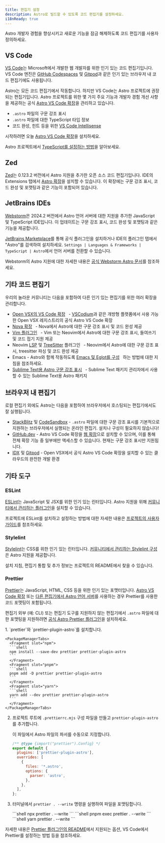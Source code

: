 ```yaml
---
title: 편집기 설정
description: Astro로 빌드할 수 있도록 코드 편집기를 설정하세요.
i18nReady: true
---
```



Astro 개발자 경험을 향상시키고 새로운 기능을 잠금 해제하도록 코드 편집기를 사용자 정의하세요.

## VS Code

[VS Code](https://code.visualstudio.com/)는 Microsoft에서 개발한 웹 개발자를 위한 인기 있는 코드 편집기입니다. VS Code 엔진은 [GitHub Codespaces](https://github.com/features/codespaces) 및 [Gitpod](https://gitpod.io/)과 같은 인기 있는 브라우저 내 코드 편집기에도 사용됩니다.

Astro는 모든 코드 편집기에서 작동합니다. 하지만 VS Code는 Astro 프로젝트에 권장되는 편집기입니다. Astro 프로젝트를 위한 몇 가지 주요 기능과 개발자 경험 개선 사항을 제공하는 공식 [Astro VS Code 확장](https://marketplace.visualstudio.com/items?itemName=astro-build.astro-vscode)을 관리하고 있습니다.

- `.astro` 파일의 구문 강조 표시
- `.astro` 파일에 대한 TypeScript 타입 정보
- 코드 완성, 힌트 등을 위한 [VS Code Intellisense](https://code.visualstudio.com/docs/editor/intellisense)

시작하려면 오늘 [Astro VS Code 확장](https://marketplace.visualstudio.com/items?itemName=astro-build.astro-vscode)을 설치하세요.


<ReadMore>Astro 프로젝트에서 [TypeScript를 설정하는 방법](/ko/guides/typescript/)을 알아보세요.</ReadMore>

## Zed

[Zed](https://zed.dev/)는 0.123.2 버전에서 Astro 지원을 추가한 오픈 소스 코드 편집기입니다. IDE의 Extensions 탭에서 [Astro 확장](https://github.com/zed-extensions/astro)을 설치할 수 있습니다. 이 확장에는 구문 강조 표시, 코드 완성 및 포맷팅과 같은 기능이 포함되어 있습니다.

## JetBrains IDEs

[Webstorm](https://www.jetbrains.com/webstorm/)은 2024.2 버전에서 Astro 언어 서버에 대한 지원을 추가한 JavaScript 및 TypeScript IDE입니다. 이 업데이트는 구문 강조 표시, 코드 완성 및 포맷팅과 같은 기능을 제공합니다.

[JetBrains Marketplace](https://plugins.jetbrains.com/plugin/20959-astro)를 통해 공식 플러그인을 설치하거나 IDE의 플러그인 탭에서 "Astro"를 검색하여 설치하세요. `Settings | Languages & Frameworks | TypeScript | Astro`에서 언어 서버를 전환할 수 있습니다.

Webstorm의 Astro 지원에 대한 자세한 내용은 [공식 Webstorm Astro 문서](https://www.jetbrains.com/help/webstorm/astro.html)를 참조하세요.

## 기타 코드 편집기

우리의 놀라운 커뮤니티는 다음을 포함하여 다른 인기 있는 편집기를 위한 여러 확장을 관리합니다.

- [Open VSX의 VS Code 확장](https://open-vsx.org/extension/astro-build/astro-vscode) <span style="margin: 0.25em;"><Badge text="공식" /></span> - [VSCodium](https://vscodium.com/)과 같은 개방형 플랫폼에서 사용 가능한 Open VSX 레지스트리의 공식 Astro VS Code 확장
- [Nova 확장](https://extensions.panic.com/extensions/sciencefidelity/sciencefidelity.astro/) <span style="margin: 0.25em;"><Badge class="neutral-badge" text="커뮤니티" /></span> - Nova에서 Astro에 대한 구문 강조 표시 및 코드 완성 제공
- [Vim 플러그인](https://github.com/wuelnerdotexe/vim-astro) <span style="margin: 0.25em;"><Badge class="neutral-badge" text="커뮤니티" /></span> - Vim 또는 Neovim에서 Astro에 대한 구문 강조 표시, 들여쓰기 및 코드 접기 지원 제공
- Neovim [LSP](https://github.com/neovim/nvim-lspconfig/blob/master/doc/configs.md#astro) 및 [TreeSitter](https://github.com/virchau13/tree-sitter-astro) 플러그인 <span style="margin: 0.25em;"><Badge class="neutral-badge" text="커뮤니티" /></span> - Neovim에서 Astro에 대한 구문 강조 표시, treesitter 파싱 및 코드 완성 제공
- Emacs - Astro와 함께 작동하도록 [Emacs 및 Eglot를 구성](https://medium.com/@jrmjrm/configuring-emacs-and-eglot-to-work-with-astro-language-server-9408eb709ab0) <span style="margin: 0.25em;"><Badge class="neutral-badge" text="커뮤니티" /></span>하는 방법에 대한 지침을 참조하세요.
- [Sublime Text용 Astro 구문 강조 표시](https://packagecontrol.io/packages/Astro) <span style="margin: 0.25em;"><Badge class="neutral-badge" text="커뮤니티" /></span> - Sublime Text 패키지 관리자에서 사용할 수 있는 Sublime Text용 Astro 패키지

## 브라우저 내 편집기

로컬 편집기 외에도 Astro는 다음을 포함하여 브라우저에서 호스팅되는 편집기에서도 잘 실행됩니다.

- [StackBlitz](https://stackblitz.com/) 및 [CodeSandbox](https://codesandbox.io/) - `.astro` 파일에 대한 구문 강조 표시를 기본적으로 지원하는 브라우저에서 실행되는 온라인 편집기. 설치나 구성이 필요하지 않습니다!
- [GitHub.dev](https://github.dev/) - Astro VS Code 확장을 [웹 확장](https://code.visualstudio.com/api/extension-guides/web-extensions)으로 설치할 수 있으며, 이를 통해 전체 확장 기능 중 일부에만 액세스할 수 있습니다. 현재는 구문 강조 표시만 지원됩니다.
- [IDX](https://idx.dev) 및 [Gitpod](https://gitpod.io/) - Open VSX에서 공식 Astro VS Code 확장을 설치할 수 있는 클라우드의 완전한 개발 환경

## 기타 도구

### ESLint

[ESLint](https://eslint.org/)는 JavaScript 및 JSX를 위한 인기 있는 린터입니다. Astro 지원을 위해 [커뮤니티에서 관리하는 플러그인](https://github.com/ota-meshi/eslint-plugin-astro)을 설치할 수 있습니다.

프로젝트에 ESLint를 설치하고 설정하는 방법에 대한 자세한 내용은 [프로젝트의 사용자 가이드](https://ota-meshi.github.io/eslint-plugin-astro/user-guide/)를 참조하세요.

### Stylelint

[Stylelint](https://stylelint.io/)는 CSS를 위한 인기 있는 린터입니다. [커뮤니티에서 관리하는 Stylelint 구성](https://github.com/ota-meshi/stylelint-config-html)은 Astro 지원을 제공합니다.

설치 지침, 편집기 통합 및 추가 정보는 프로젝트의 README에서 찾을 수 있습니다.

### Prettier

[Prettier](https://prettier.io/)는 JavaScript, HTML, CSS 등을 위한 인기 있는 포맷터입니다. [Astro VS Code 확장](https://marketplace.visualstudio.com/items?itemName=astro-build.astro-vscode) 또는 [다른 편집기에서 Astro 언어 서버](#기타-코드-편집기)를 사용하는 경우 Prettier를 사용한 코드 포맷팅이 포함됩니다.

편집기 외부 (예: CLI) 또는 편집기 도구를 지원하지 않는 편집기에서 `.astro` 파일에 대한 포맷팅을 지원하려면 [공식 Astro Prettier 플러그인](https://github.com/withastro/prettier-plugin-astro)을 설치하세요.

<Steps>
1. `prettier`와 `prettier-plugin-astro`를 설치합니다.

    <PackageManagerTabs>
      <Fragment slot="npm">
      ```shell
      npm install --save-dev prettier prettier-plugin-astro
      ```
      </Fragment>
      <Fragment slot="pnpm">
      ```shell
      pnpm add -D prettier prettier-plugin-astro
      ```
      </Fragment>
      <Fragment slot="yarn">
      ```shell
      yarn add --dev prettier prettier-plugin-astro
      ```
      </Fragment>
    </PackageManagerTabs>

2. 프로젝트 루트에 `.prettierrc.mjs` 구성 파일을 만들고 `prettier-plugin-astro`를 추가합니다.
    
    이 파일에서 Astro 파일의 파서를 수동으로 지정합니다.

    ```js title=".prettierrc.mjs"
    /** @type {import("prettier").Config} */
    export default {
      plugins: ['prettier-plugin-astro'],
      overrides: [
        {
          files: '*.astro',
          options: {
            parser: 'astro',
          },
        },
      ],
    };
    ```

3. 터미널에서 `prettier . --write` 명령을 실행하여 파일을 포맷팅합니다.

    <PackageManagerTabs>
      <Fragment slot="npm">
      ```shell
      npx prettier . --write
      ```
      </Fragment>
      <Fragment slot="pnpm">
      ```shell
      pnpm exec prettier . --write
      ```
      </Fragment>
      <Fragment slot="yarn">
      ```shell
      yarn prettier . --write
      ```
      </Fragment>
    </PackageManagerTabs>
</Steps>

자세한 내용은 [Prettier 플러그인의 README](https://github.com/withastro/prettier-plugin-astro/blob/main/README.md)에서 지원되는 옵션, VS Code에서 Prettier를 설정하는 방법 등을 참조하세요.

